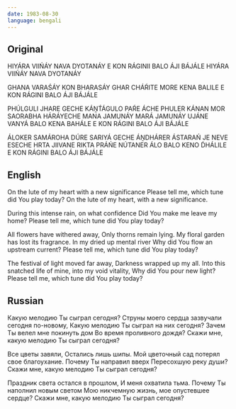 ```yaml
---
date: 1983-08-30
language: bengali
---
```


## Original

HIYÁRA VIIŃÁY NAVA DYOTANÁY
E KON RÁGINII BALO ÁJI BÁJÁLE
HIYÁRA VIIŃÁY NAVA DYOTANÁY

GHANA VARAŚÁY KON BHARASÁY
GHAR CHÁŔITE MORE KENA BALILE
E KON RÁGINI BALO ÁJI BÁJÁLE

PHÚLGULI JHARE GECHE
KÁṊT́ÁGULO PAŔE ÁCHE
PHULER KÁNAN MOR SAORABHA HÁRÁYECHE
MANA JAMUNÁY MARÁ JAMUNÁY
UJÁNE VANYÁ BALO KENA BAHÁLE
E KON RÁGINI BALO ÁJI BÁJÁLE

ÁLOKER SAMÁROHA DÚRE SARIYÁ GECHE
ÁṊDHÁRER ÁSTARAŃ JE NEVE ESECHE
HRTA JIIVANE RIKTA PRÁŃE
NÚTANER ÁLO BALO KENO D́HÁLILE
E KON RÁGINI BALO ÁJI BÁJÁLE

## English

On the lute of my heart with a new significance
Please tell me, which tune did You play today?
On the lute of my heart, with a new significance.

During this intense rain, on what confidence
Did You make me leave my home?
Please tell me, which tune did You play today?

All flowers have withered away,
Оnly thorns remain lying.
My floral garden has lost its fragrance.
In my dried up mental river
Why did You flow an upstream current?
Please tell me, which tune did You play today?

The festival of light moved far away,
Darkness wrapped up my all.
Into this snatched life of mine, into my void vitality,
Why did You pour new light?
Please tell me, which tune did You play today?

## Russian

Какую мелодию Ты сыграл сегодня?
Струны моего сердца зазвучали сегодня по-новому,
Какую мелодию Ты сыграл на них сегодня?
Зачем Ты велел мне покинуть дом
Во время проливного дождя?
Скажи мне, какую мелодию Ты сыграл сегодня?

Все цветы завяли,
Остались лишь шипы.
Мой цветочный сад потерял свое благоухание.
Почему Ты направил вверх
Пересохшую реку души?
Скажи мне, какую мелодию Ты сыграл сегодня?

Праздник света остался в прошлом,
И меня охватила тьма.
Почему Ты наполнил новым светом
Мою никчемную жизнь, мое опустевшее сердце?
Скажи мне, какую мелодию Ты сыграл сегодня?
